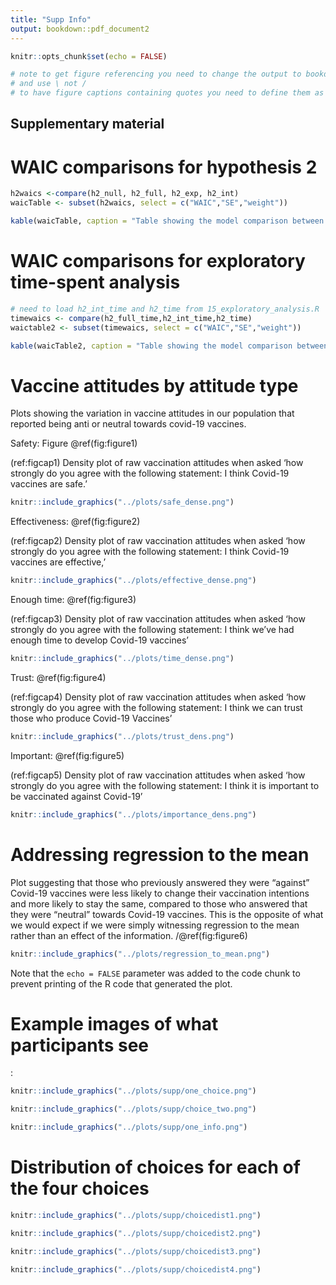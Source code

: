 ```yaml
---
title: "Supp Info"
output: bookdown::pdf_document2
---
```


```r
knitr::opts_chunk$set(echo = FALSE)

# note to get figure referencing you need to change the output to bookdown::pdf_document2
# and use \ not /
# to have figure captions containing quotes you need to define them as variables (see below)
```

## Supplementary material 

# WAIC comparisons for hypothesis 2

```r
h2waics <-compare(h2_null, h2_full, h2_exp, h2_int)
waicTable <- subset(h2waics, select = c("WAIC","SE","weight")) 

kable(waicTable, caption = "Table showing the model comparison between our attitude models that address hypothesis 2. The table includes the Wanatabe-Akaike Information Criteria as well as their SEs and their akaike weights. The model holding the most weight is the model that contains the experiment effect only (h2exp), i.e. participants attitudes were most affected after taking part in the experiment, regardless of condition or interactions between time and condition  ")
```

# WAIC comparisons for exploratory time-spent analysis

```r
# need to load h2_int_time and h2_time from 15_exploratory_analysis.R
timewaics <- compare(h2_full_time,h2_int_time,h2_time)
waictable2 <- subset(timewaics, select = c("WAIC","SE","weight"))

kable(waicTable2, caption = "Table showing the model comparison between our exploratory models that look at the effect of spending more than the average amount of time reading the material. The table includes the Wanatabe-Akaike Information Criteria as well as their SEs and their akaike weights. The model holding the most weight is the full model, which contains both an interaction effect for post-treatment rating and spending above median time, as well as a main effect for post-treatment rating. This is good evidence that those who spend above the average amount of time in the study were more likely to show an increase in positive attitudes towards the Covid-19 vaccines")
```



# Vaccine attitudes by attitude type 

Plots showing the variation in vaccine attitudes in our population that reported being anti or neutral towards covid-19 vaccines. 

Safety: Figure \@ref(fig:figure1)


(ref:figcap1) Density plot of raw vaccination attitudes when asked 'how strongly do you agree with the following statement: I think Covid-19 vaccines are safe.'


```r
knitr::include_graphics("../plots/safe_dense.png")
```


Effectiveness: \@ref(fig:figure2)

(ref:figcap2) Density plot of raw vaccination attitudes when asked 'how strongly do you agree with the following statement: I think Covid-19 vaccines are effective,'

```r
knitr::include_graphics("../plots/effective_dense.png")
```

Enough time: \@ref(fig:figure3)

(ref:figcap3) Density plot of raw vaccination attitudes when asked 'how strongly do you agree with the following statement: I think we've had enough time to develop Covid-19 vaccines'

```r
knitr::include_graphics("../plots/time_dense.png")
```

Trust: \@ref(fig:figure4)

(ref:figcap4) Density plot of raw vaccination attitudes when asked 'how strongly do you agree with the following statement: I think we can trust those who produce Covid-19 Vaccines'

```r
knitr::include_graphics("../plots/trust_dens.png")
```

Important: \@ref(fig:figure5)

(ref:figcap5) Density plot of raw vaccination attitudes when asked 'how strongly do you agree with the following statement: I think it is important to be vaccinated against Covid-19'

```r
knitr::include_graphics("../plots/importance_dens.png")
```


# Addressing regression to the mean

Plot suggesting that those who previously answered they were "against" Covid-19 vaccines were less likely to change their vaccination intentions and more likely to stay the same, compared to those who answered that they were "neutral" towards Covid-19 vaccines. This is the opposite of what we would expect if we were simply witnessing regression to the mean rather than an effect of the information. /@ref(fig:figure6)

```r
knitr::include_graphics("../plots/regression_to_mean.png")
```

Note that the `echo = FALSE` parameter was added to the code chunk to prevent printing of the R code that generated the plot.

# Example images of what participants see

:
```r
knitr::include_graphics("../plots/supp/one_choice.png")
```

```r
knitr::include_graphics("../plots/supp/choice_two.png")
```

```r
knitr::include_graphics("../plots/supp/one_info.png")
```

# Distribution of choices for each of the four choices

```r
knitr::include_graphics("../plots/supp/choicedist1.png")
```

```r
knitr::include_graphics("../plots/supp/choicedist2.png")
```

```r
knitr::include_graphics("../plots/supp/choicedist3.png")
```

```r
knitr::include_graphics("../plots/supp/choicedist4.png")
```